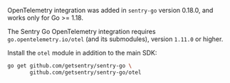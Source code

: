 <Alert>

OpenTelemetry integration was added in `sentry-go` version 0.18.0, and works only for Go >= 1.18.

</Alert>

<Alert>

The Sentry Go OpenTelemetry integration requires `go.opentelemetry.io/otel` (and its submodules), version `1.11.0` or higher.

</Alert>

Install the `otel` module in addition to the main SDK:

```bash
go get github.com/getsentry/sentry-go \
       github.com/getsentry/sentry-go/otel
```
